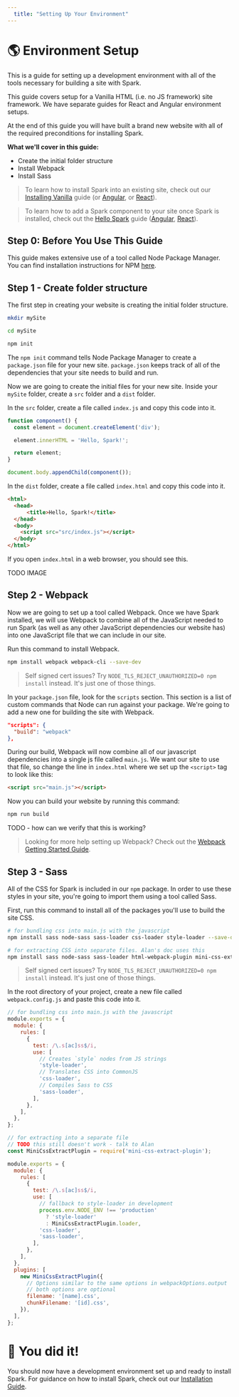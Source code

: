 ```yaml
---
  title: "Setting Up Your Environment"
---
```

# 🌎 Environment Setup

This is a guide for setting up a development environment with all of the tools necessary for building a site with Spark.

This guide covers setup for a Vanilla HTML (i.e. no JS framework) site framework. We have separate guides for React and Angular environment setups.

At the end of this guide you will have built a brand new website with all of the required preconditions for installing Spark.

**What we'll cover in this guide:**
- Create the initial folder structure
- Install Webpack
- Install Sass

> To learn how to install Spark into an existing site, check out our [Installing Vanilla](./Installing_Vanilla.md) guide (or [Angular](./Installing_Angular.md), or [React](./Installing_React.md)).

> To learn how to add a Spark component to your site once Spark is installed, check out the [Hello Spark](../Guides/Hello_Spark.md) guide ([Angular](../Guides/Hello_Angular.md), [React](../Guides/Hello_React.md)).

## Step 0: Before You Use This Guide
This guide makes extensive use of a tool called Node Package Manager. You can find installation instructions for NPM [here](https://www.npmjs.com/get-npm).

## Step 1 - Create folder structure

The first step in creating your website is creating the initial folder structure.

```bash
mkdir mySite

cd mySite

npm init
```

The `npm init` command tells Node Package Manager to create a `package.json` file for your new site. `package.json` keeps track of all of the dependencies that your site needs to build and run.

Now we are going to create the initial files for your new site. Inside your `mySite` folder, create a `src` folder and a `dist` folder.

In the `src` folder, create a file called `index.js` and copy this code into it.

```javascript
function component() {
  const element = document.createElement('div');

  element.innerHTML = 'Hello, Spark!';

  return element;
}

document.body.appendChild(component());
```

In the `dist` folder, create a file called `index.html` and copy this code into it.

```html
<html>
  <head>
      <title>Hello, Spark!</title>
  </head>
  <body>
    <script src="src/index.js"></script>
  </body>
</html>
```

If you open `index.html` in a web browser, you should see this.

TODO IMAGE

## Step 2 - Webpack

Now we are going to set up a tool called Webpack. Once we have Spark installed, we will use Webpack to combine all of the JavaScript needed to run Spark (as well as any other JavaScript dependencies our website has) into one JavaScript file that we can include in our site.

Run this command to install Webpack.

```bash
npm install webpack webpack-cli --save-dev
```

> Self signed cert issues? Try `NODE_TLS_REJECT_UNAUTHORIZED=0 npm install` instead. It's just one of those things.

In your `package.json` file, look for the `scripts` section. This section is a list of custom commands that Node can run against your package. We're going to add a new one for building the site with Webpack.

```json
"scripts": {
  "build": "webpack"
},
```

During our build, Webpack will now combine all of our javascript dependencies into a single js file called `main.js`. We want our site to use that file, so change the line in `index.html` where we set up the `<script>` tag to look like this:

```html
<script src="main.js"></script>
```

Now you can build your website by running this command:

```bash
npm run build
```

TODO - how can we verify that this is working?

> Looking for more help setting up Webpack? Check out the [Webpack Getting Started Guide](https://webpack.js.org/guides/getting-started/).

## Step 3 - Sass

All of the CSS for Spark is included in our `npm` package. In order to use these styles in your site, you're going to import them using a tool called Sass.

First, run this command to install all of the packages you'll use to build the site CSS.

```bash
# for bundling css into main.js with the javascript
npm install sass node-sass sass-loader css-loader style-loader --save-dev

# for extracting CSS into separate files. Alan's doc uses this
npm install sass node-sass sass-loader html-webpack-plugin mini-css-extract-plugin --save-dev
```

> Self signed cert issues? Try `NODE_TLS_REJECT_UNAUTHORIZED=0 npm install` instead. It's just one of those things.

In the root directory of your project, create a new file called `webpack.config.js` and paste this code into it.

```javascript
// for bundling css into main.js with the javascript
module.exports = {
  module: {
    rules: [
      {
        test: /\.s[ac]ss$/i,
        use: [
          // Creates `style` nodes from JS strings
          'style-loader',
          // Translates CSS into CommonJS
          'css-loader',
          // Compiles Sass to CSS
          'sass-loader',
        ],
      },
    ],
  },
};

// for extracting into a separate file
// TODO this still doesn't work - talk to Alan
const MiniCssExtractPlugin = require('mini-css-extract-plugin');

module.exports = {
  module: {
    rules: [
      {
        test: /\.s[ac]ss$/i,
        use: [
          // fallback to style-loader in development
          process.env.NODE_ENV !== 'production'
            ? 'style-loader'
            : MiniCssExtractPlugin.loader,
          'css-loader',
          'sass-loader',
        ],
      },
    ],
  },
  plugins: [
    new MiniCssExtractPlugin({
      // Options similar to the same options in webpackOptions.output
      // both options are optional
      filename: '[name].css',
      chunkFilename: '[id].css',
    }),
  ],
};
```

# 📣 You did it!

You should now have a development environment set up and ready to install Spark. For guidance on how to install Spark, check out our [Installation Guide](./Installing_Vanilla.md).

